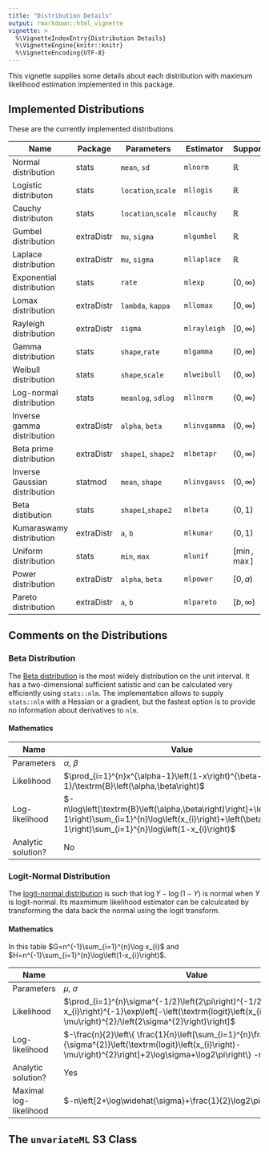 ```yaml
---
title: "Distribution Details"
output: rmarkdown::html_vignette
vignette: >
  %\VignetteIndexEntry{Distribution Details}
  %\VignetteEngine{knitr::knitr}
  %\VignetteEncoding{UTF-8}
---
```


This vignette supplies some details about each distribution with maximum 
likelihood estimation implemented in this package. 

## Implemented Distributions

These are the currently implemented distributions. 

| Name                          | Package    | Parameters         | Estimator    | Support        | 
| ----------------------------- | ---------- | ------------------ | ------------ | -------------- | 
| Normal distribution           | stats      | `mean`, `sd`       | `mlnorm`     | $\mathbb{R}$   | 
| Logistic distributon          | stats      | `location`,`scale` | `mllogis`    | $\mathbb{R}$   | 
| Cauchy distributon            | stats      | `location`,`scale` | `mlcauchy`   | $\mathbb{R}$   | 
| Gumbel distribution           | extraDistr | `mu`, `sigma`      | `mlgumbel`   | $\mathbb{R}$   | 
| Laplace distribution          | extraDistr | `mu`, `sigma`      | `mllaplace`  | $\mathbb{R}$   | 
| Exponential distribution      | stats      | `rate`             | `mlexp`      | $[0, \infty)$  | 
| Lomax distribution            | extraDistr | `lambda`, `kappa`  | `mllomax`    | $[0, \infty)$  | 
| Rayleigh distribution         | extraDistr | `sigma`            | `mlrayleigh` | $[0, \infty)$  | 
| Gamma distribution            | stats      | `shape`,`rate`     | `mlgamma`    | $(0, \infty)$  | 
| Weibull distribution          | stats      | `shape`,`scale`    | `mlweibull`  | $(0, \infty)$  |
| Log-normal distribution       | stats      | `meanlog`, `sdlog` | `mllnorm`    | $(0, \infty)$  |
| Inverse gamma distribution    | extraDistr | `alpha`, `beta`    | `mlinvgamma` | $(0, \infty)$  |
| Beta prime distribution       | extraDistr | `shape1`, `shape2` | `mlbetapr`   | $(0, \infty)$  |
| Inverse Gaussian distribution | statmod    | `mean`, `shape`    | `mlinvgauss` | $(0, \infty)$  |
| Beta distibution              | stats      | `shape1`,`shape2`  | `mlbeta`     | $(0, 1)$       |
| Kumaraswamy distribution      | extraDistr | `a`, `b`           | `mlkumar`    | $(0, 1)$       |
| Uniform distribution          | stats      | `min`, `max`       | `mlunif`     | $[\min, \max]$ |
| Power distribution            | extraDistr | `alpha`, `beta`    | `mlpower`    | $[0, a)$       |
| Pareto distribution           | extraDistr | `a`, `b`           | `mlpareto`   | $[b, \infty)$  |

## Comments on the Distributions
### Beta Distribution

The [Beta distribution](https://en.wikipedia.org/wiki/Beta_distribution) is the
most widely distribution on the unit interval. It has a two-dimensional sufficient
satistic and can be calculated very efficiently using `stats::nlm`. The implementation
allows to supply `stats::nlm` with a Hessian or a gradient, but the fastest option is
to provide no information about derivatives to `nlm`.

#### Mathematics
| Name | Value |
| ---- | ----- |
| Parameters | $\alpha$, $\beta$ |
| Likelihood | $\prod_{i=1}^{n}x^{\alpha-1}\left(1-x\right)^{\beta-1}/\textrm{B}\left(\alpha,\beta\right)$ |
| Log-likelihood | $-n\log\left[\textrm{B}\left(\alpha,\beta\right)\right]+\left(\alpha-1\right)\sum_{i=1}^{n}\log\left(x_{i}\right)+\left(\beta-1\right)\sum_{i=1}^{n}\log\left(1-x_{i}\right)$ |
| Analytic solution? | No |

### Logit-Normal Distribution
The [logit-normal distribution](https://en.wikipedia.org/wiki/Logit-normal_distribution) 
is such that $\log{Y}-\log(1-Y)$ is normal when $Y$ is logit-normal. Its maxmimum 
likelihood estimator can be calculcated by transforming the data back the normal
using the logit transform. 

#### Mathematics

In this table $G=n^{-1}\sum_{i=1}^{n}\log x_{i}$ and $H=n^{-1}\sum_{i=1}^{n}\log\left(1-x_{i}\right)$.

| Name | Value |
| ---- | ----- |
| Parameters | $\mu$, $\sigma$ |
| Likelihood | $\prod_{i=1}^{n}\sigma^{-1/2}\left(2\pi\right)^{-1/2}x_{i}^{-1}\left(1-x_{i}\right)^{-1}\exp\left[-\left(\textrm{logit}\left(x_{i}\right)-\mu\right)^{2}/\left(2\sigma^{2}\right)\right]$ |
| Log-likelihood | $-\frac{n}{2}\left\{ \frac{1}{n}\left[\sum_{i=1}^{n}\frac{1}{\sigma^{2}}\left(\textrm{logit}\left(x_{i}\right)-\mu\right)^{2}\right]+2\log\sigma+\log2\pi\right\} -n\left(H+G\right)$ |
| Analytic solution? | Yes |
| Maximal log-likelihood | $-n\left[2+\log\widehat{\sigma}+\frac{1}{2}\log2\pi+G+H\right]$ |


## The `unvariateML` S3 Class